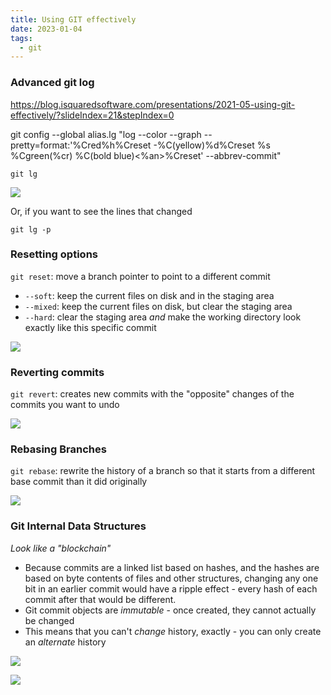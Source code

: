 ```yaml
---
title: Using GIT effectively
date: 2023-01-04
tags:
  - git
---
```

### Advanced git log

<https://blog.isquaredsoftware.com/presentations/2021-05-using-git-effectively/?slideIndex=21&stepIndex=0>

git config --global alias.lg "log --color --graph --pretty=format:'%Cred%h%Creset -%C(yellow)%d%Creset %s %Cgreen(%cr) %C(bold blue)<%an>%Creset' --abbrev-commit"

```
git lg
```



![](https://blog.isquaredsoftware.com/presentations/2021-05-using-git-effectively/static/media/git-lg.3680c344.jpg)

Or, if you want to see the lines that changed

```
git lg -p
```

### Resetting options

`git reset`: move a branch pointer to point to a different commit

* `--soft`: keep the current files on disk and in the staging area
* `--mixed`: keep the current files on disk, but clear the staging area
* `--hard`: clear the staging area *and* make the working directory look exactly like this specific commit

![](https://blog.isquaredsoftware.com/presentations/2021-05-using-git-effectively/static/media/reset-commit.b3c23275.svg)

### Reverting commits

`git revert`: creates new commits with the "opposite" changes of the commits you want to undo

![](https://blog.isquaredsoftware.com/presentations/2021-05-using-git-effectively/static/media/revert-concept.6b20f90d.png)

### Rebasing Branches

`git rebase`: rewrite the history of a branch so that it starts from a different base commit than it did originally

![](https://blog.isquaredsoftware.com/presentations/2021-05-using-git-effectively/static/media/rebase.033ef252.svg)

### Git Internal Data Structures

*Look like a "blockchain"*

* Because commits are a linked list based on hashes, and the hashes are based on byte contents of files and other structures, changing any one bit in an earlier commit would have a ripple effect - every hash of each commit after that would be different.
* Git commit objects are *immutable* - once created, they cannot actually be changed
* This means that you can't *change* history, exactly - you can only create an *alternate* history

![](https://blog.isquaredsoftware.com/presentations/2021-05-using-git-effectively/static/media/commit-list.d90ebe39.png)





![](https://blog.isquaredsoftware.com/presentations/2021-05-using-git-effectively/static/media/objects-example.2d141ac2.png)